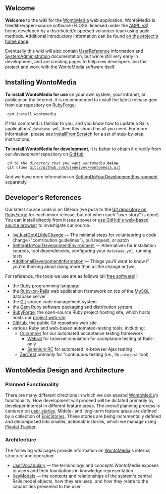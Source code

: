 == Welcome ==

'''Welcome''' to the wiki for the [[WontoMedia]] web application.  WontoMedia is free/libre/open-source software (FLOSS, licensed under the [http://www.fsf.org/licensing/licenses/agpl-3.0.html AGPL v3]), being developed by a distributed/dispersed volunteer team using agile methods.  Additional introductory information can be found [http://wontomedia.rubyforge.org/ on the project's home page].

Eventually this wiki will also contain [[UserReference]] information and [[SystemAdministration]] documentation, but we're still very early in development, and are creating pages to help new developers join the project and work with the WontoMedia software itself.

== Installing WontoMedia ==

'''To install WontoMedia for use''' on your own system, your intranet, or publicly on the Internet, it is recommended to install the latest release gem from our repository on [[RubyForge]]:

  gem install wontomedia

If this command is familiar to you, and you know how to update a Rails applications' <tt>database.yml</tt>, then this should be all you need.  For more information, please see [[InstallFromScratch]] for a set of step-by-step instructions.

'''To install WontoMedia for development''', it is better to obtain it directly from our ''development'' repository on [[GitHub]]:

  ''cd to the directory that you want wontomedia '''below''' ''
  git clone git://github.com/gleneivey/wontomedia.git

And we have more information on [[SettingUpYourDevelopmentEnvironment]] separately.

== Developer's References ==

Our latest source code is on GitHub (we push to the [http://rubyforge.org/scm/?group_id=7903 Git repository on RubyForge] for each minor release, but not when each "user story" is done).  You can install directly from it (see above) or [http://github.com/gleneivey/wontomedia/tree/master use GitHub's web-based source browser] to investigate our source.

* [[IveJustGotALittleChange]] &mdash; The minimal steps for volunteering a code change ("contribution guidelines"), pull request, or patch
* [[SettingUpYourDevelopmentEnvironment]] &mdash; Alternatives for installation sources, tool dependencies, configuring your <tt>database.yml</tt>, running tests
* [[AdditionalDevelopmentInformation]] &mdash; Things you'll want to know if you're thinking about doing more than a little change or two.

For reference, the tools we use are as follows (all [http://www.fsf.org/about/what-is-free-software free software]):

* the [http://ruby-lang.org/ Ruby] programming language
* the [http://rubyonrails.org/ Ruby-on-Rails] web application framework on top of the [http://www.mysql.com/ MySQL] database server
* the [http://www.kernel.org/pub/software/scm/git/docs/ Git] source code management system
* the [http://www.rubygems.org/ Gem] Ruby software packaging and distribution system
* [http://rubyforge.org/projects/wontomedia/ RubyForge], the open-source Ruby project hosting site, which hosts hosts our [http://wontomedia.rubyforge.org/ project web site]
* [https://github.com/gleneivey/wontomedia/tree GitHub], the public Git repository web site
* various Ruby and web-based automated-testing tools, including:
** [http://cukes.info/ Cucumber] for our automated acceptance testing framework
*** [http://github.com/brynary/webrat/tree/master Webrat] for browser simulation for acceptance testing of Rails-only
*** [http://seleniumhq.org/projects/remote-control/ Selenium RC] for automated in-browser Ajax testing
** [http://zentest.rubyforge.org/ZenTest ZenTest] primarily for "continuous testing (i.e., its <tt>autotest</tt> tool)


== WontoMedia Design and Architecture ==

=== Planned Functionality ===

There are many different directions in which we can expand [[WontoMedia]]'s functionality.  How development will proceed will be dictated primarily by developer interest in different feature areas.  The overall planning process is centered on [http://www.mountaingoatsoftware.com/article_view/27 user stories].  Middle- and long-term feature areas are defined by a collection of [[EpicStories]].  These stories are being incrementally defined and decomposed into smaller, actionable stories, which we manage using [https://www.pivotaltracker.com/projects/9280/stories Pivotal Tracker].

=== Architecture ===

The following wiki pages provide information on [[WontoMedia]]'s internal structure and operation:

* [[UserVocabulary]] &mdash; the terminology and concepts WontoMedia exposes to users and their foundations in knowledge representation
* [[KeyModels]] &mdash; the contents and relationships of the system's central Rails model objects, how they are used, and how they relate to the capabilities presented to the user
